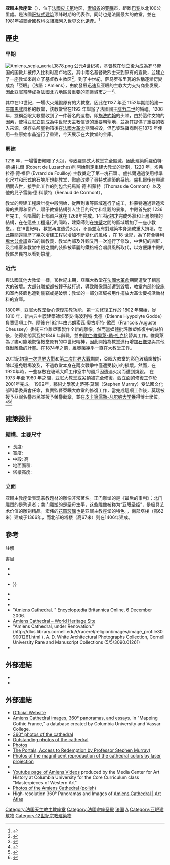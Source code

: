 {{Expand language|1=en|time=2022-01-01T02:35:17+00:00}}
{{Infobox church
| denomination           = [[天主教會|天主教會]]
| name                   = 亞眠主教座堂
| fullname               = Cathedral of Our Lady of Amiens
| native_name            = {{lang-fr|Notre-Dame d'Amiens}}
| image                  = Cathédrale_Notre-Dame_d%27Amiens-3420.jpg
| imagesize              = 350px
| img capt = 亞眠主教座堂
| pushpin map            = France 
| pushpin label position = below
| coordinates            = {{coord|49|53|42|N|2|18|08|E|region:FR|display=inline,title}}
| country                = {{flag|France}}
| location               = [[亞眠|亞眠]]
| website                = {{URL|http://www.cathedrale-amiens.fr/}}
| bull date              = 
| founded date           = <!-- {{start date|YYYY|MM|DD|df=y}} - but see note below -->
| founder                = 
| dedication             = 
| dedicated date         = 
| consecrated date       = 
| relics                 = [[施洗約翰|施洗約翰]]的头颅
| status                 = [[主教座堂|主教座堂]]
| functional status      = 使用中
| architect              = Robert of Luzarches<br /> Thomas and Regnault de Cormont<ref name="mer"/>
| style                  = 高哥德式
| years built            = 1220年 - 1270年
| groundbreaking         = 
| completed date         =
| length                 = {{convert|145|m|abbr=on}}
| width                  = {{convert|70|m|abbr=on}}
| width nave             = {{convert|14.60|m|abbr=on}}<ref name="free">{{cite web |url=http://monumentshistoriques.free.fr/cathedrales/amiens/chronologie.html |title=Chronologie |publisher=Monumentshistoriques.free.fr |date=18 April 1928 |access-date=2013-03-25 |archive-date=2014-08-10 |archive-url=https://web.archive.org/web/20140810150035/http://monumentshistoriques.free.fr/cathedrales/amiens/chronologie.html }}</ref>
| height                 = {{convert|42.30|m|abbr=on}}
| diameter               = <!-- {{convert| }} -->
| other dimensions       = Façade:西北
| floor area             = 7,700 平方公尺
| tower quantity         =
| tower height           =
| spire quantity         = 1
| spire height           = {{convert|112.70|m|abbr=on}}<ref name="free"/>
| materials              = 
| bells                  = 
| bells hung             = 
| bell weight            = <!-- {{long ton|0| }} -->
| diocese                = [[天主教亞眠教區|天主教亞眠教區]]
| province               = [[天主教蘭斯總教區|天主教蘭斯總教區]]
| bishop                 = Bishop Gérard Le Stang<ref>{{cite web|title=Bishop Jean-Luc Marie Maurice Louis Bouilleret|url=http://www.catholic-hierarchy.org/bishop/bboui.html|publisher=Catholic-Hierarchy.com|access-date=29 July 2011|archive-date=2015-09-05|archive-url=https://web.archive.org/web/20150905130237/http://www.catholic-hierarchy.org/bishop/bboui.html}}</ref>
| organistdom            =
| director               = 
| organist               =
| embedded               = 
{{designation list | embed = yes
|designation1            = WHS
|designation1_offname    =亚眠主教座堂
|designation1_date       = 1981年<ref>{{cite web|url=https://whc.unesco.org/en/list/162|title=Kremlin and Red Square, Moscow|publisher=[[UNESCO|UNESCO]] [[World_Heritage_Site|World Heritage Convention]]|access-date=12 July 2011|archive-date=2022-05-02|archive-url=https://web.archive.org/web/20220502002402/https://whc.unesco.org/en/list/162/}}</ref>
|designation1_criteria   = (i) (ii)
|designation1_number     = [https://whc.unesco.org/en/list/162 162]
|designation1_type       = Cultural
|designation1_free1name  = 國家
|designation1_free1value = 法國
|designation1_free2name  = 地區
|designation1_free2value = 欧洲和北美地区
|designation1_free3name  = Session
|designation1_free3value = 5th
|designation2            = Monument Historique
|designation2_offname    = Cathédrale Notre-Dame
|designation2_date       = 1862年
|designation2_number     = PA00116046<ref name="mer">{{harvnb|Mérimée database|1992}}</ref>
|designation2_free1name  = Denomination
|designation2_free1value = {{lang|fr|Église}}
}}
}}
'''亚眠主教座堂'''（{{lang-fr|Cathédrale Notre-Dame d'Amiens}}），位于[[法國|法國]][[皮卡第|皮卡第]]地区，[[索姆省|索姆省]]的[[亚眠|亚眠]]市，距離[[巴黎|巴黎]]以北100公里處。是法國[[哥特式建筑|哥特式建筑]]顶峰时期的代表作。同時也是法国最大的教堂。並在1981年被聯合國教科文組織列入世界文化遺產。<ref name = "unesco">{{cite web |url = http://whc.unesco.org/en/list/162 |title = Amiens Cathedral |website = UNESCO World Heritage Centre |publisher = United Nations Eudcational, Scientific, and Cultural Organizatio |access-date = 2009-03-21 |archive-date = 2017-07-11 |archive-url = https://web.archive.org/web/20170711122318/http://whc.unesco.org/en/list/162 }}</ref>

==歷史==
===早期===
[[File:Amiens_sepia_aerial_1878.png|thumb]]
公元4世纪初，基督教在创立後为成為罗马帝国的国教并被传入比利时高卢地区。其中兩名基督教烈士來到原有的{{link-fr|萨马罗布里瓦|Samarobriva}}宣教，並建立了一座教堂來創立了基督教主教区<ref>{{Cite book| author = François Vasselle et Ernest Will| title = ''L'enceinte du Bas-Empire et l'histoire de la ville d'Amiens''| publisher = Revue du Nord| pages = 467-482| date = 1958| language = fr| url = https://www.persee.fr/doc/rnord_0035-2624_1958_num_40_160_2313| access-date = 2019-11-28| archive-url = https://web.archive.org/web/20180602110811/https://www.persee.fr/doc/rnord_0035-2624_1958_num_40_160_2313| archive-date = 2018-06-02| dead-url = no}}</ref>，到了中世紀，萨马罗布里瓦的名稱逐漸衍變成為「亞眠」（法語：Amiens），由於發展迅速及亚眠的主教{{link-fr|亚眠的若弗鲁瓦|Geoffroy d'Amiens|圣若弗鲁瓦}}大力支持商业发展，因此亞眠當時成為法國北方地區最重要的商業城市之一<ref name="histoire">{{Cite book | author =Ronald Hubscher| title = ''Histoire d'Amiens''| publisher = Éditions Privat |pages=329p|date=1986| language = fr|ISBN=978-2708982321}}</ref>。

其中在10世紀，一場大火燒毀原有的大教堂，因此在1137 年至 1152年期間始建一座[[罗曼式建筑|羅馬式]]風格的教堂，{{Sfn|Plagnieux|2003|p=7}}該教堂曾在1193 年舉辦了法國國王[[腓力二世_(法兰西)|腓力二世]]的婚禮。1206 年，據稱亞眠大教堂收到了一件著名的遺物，即[[施洗約翰|施洗約翰]]的头颅，由於這件文物的因素，使得亞眠立刻成為中世紀天主教信徒的重要朝聖地，並為其提供了重要的收入來源，保存头颅聖物箱後在[[法國大革命|法國大革命]]期間被毀，但巴黎珠寶商則在1876 年使用一些原始水晶進行了重建，今天展示在大教堂的金庫。{{Sfn|Plagnieux|2003|p=7}}

===興建===
1218 年，一場雷击觸發了火災，導致羅馬式大教堂完全毀滅，因此建築師羅伯特·德·盧扎爾 (Robert de Luzarches)則開始制定重建大教堂的計劃，1220 年，埃弗拉德·德·福伊 (Evrard de Fouilloy) 主教奠定了第一塊石頭{{Sfn|Plagnieux|2003|p=9}} 。盧扎爾通過使用標準化尺寸和形式的石塊所規劃教堂，徹底改變了哥特式建築的系統。盧扎爾後在興建期間去世，接手此工作的則包含托馬斯·德·科蒙特（Thomas de Cormont）以及他的兒子雷諾·德·科蒙特（Renaud de Cormont）。{{Sfn|Plagnieux|2003|p=9}}{{Sfn|Plagnieux|2003|p=9}}

教堂的興建工程設計從中殿開始，從西到東等區域進行了施工，科蒙特通過建造宏偉的拱廊和窗戶，賦予教堂結構引人注目的尺寸和壯觀的景象。中殿首先於 1236 年完工，合唱團的上部窗戶就在 1269年完成。14世紀初才完成外牆和上層塔樓的結構，在在這些工程進行的同時，建築師則在[[扶壁|扶壁]]之間的區域增加了一座小教堂。{{Sfn|Lours|2018|p=42}}，在16世紀時，教堂再度遭受火災，不過並沒有對建築本身造成重大損壞。在此期間還經歷了幾次增建工程以增加不斷變化的風格{{sfn|Plagnieux|2003|p=12}}
，在 18 世紀，為了符合[[特利騰大公會議|特利騰大公會議]]宣布的新教義，教堂內部及外觀又再一次進行了修改，中世紀的圓屏，及合唱室和教堂中殿之間的裝飾被華麗的鐵格柵合唱屏風所取代，以方便讓中殿的教區居民可以看到祭壇。


===近代===
與法國其他大教堂一樣，18世紀末期，亞眠大教堂在[[法国大革命|法國大革命]]期間遭受了相當大的破壞。大部分雕塑都被錘子敲打過，導致雕像頭部遭到毀壞，教堂內部的設施和室內裝飾也遭到偷竊或是破壞；教堂的一部分區域被用作擺放大革命慶祝活動材料的倉庫。{{sfn|Plagnieux|2003|p=93}}

1800年，亞眠大教堂從心恢復宗教功能，第一次修復工作於 1802 年開始，從 1810 年，新古典主義建築師埃蒂安·海波利特·戈德（Etienne Hyypolyte Godde）負責這項工作，隨後在1821年由弗朗索瓦·奧古斯特··歌西（Francois Auguste Cheussey）委託三位雕塑家製作全新的雕像。然而當媒體批評雕塑修復中的缺陷後，使得弗朗索瓦於1849 年辭職，並由[[歐仁·維奧萊-勒-杜克|歐仁·維奧萊-勒-杜克]]接替其工作。維奧萊為了盡可能地恢復教堂原有的中世紀精神，因此開始為教堂進行增加[[石像鬼|石像鬼]]與其他怪獸雕像的計畫。在1874年之前，維奧萊幾乎一直在大教堂工作。{{sfn|Plagnieux|2003|p=12}}

20世紀初[[第一次世界大戰|第一次世界大戰]]和[[第二次世界大戰|第二次世界大戰]]期間，亞眠大教堂的彩色玻璃窗被拆除以避免戰場波及，不過教堂本身在兩次戰爭中僅遭受較小的損壞。然而，在1920年時，一些存放在玻璃大師工作室中的窗戶因遭遇火災而遭到燒毀。
在 1973 年至 1980 年之間，亚眠大教堂或尖頂被完全修復，西立面的修復工作於2001年完成。 1992年，藝術史學家史蒂芬·莫瑞（Stephen Murray）受法國文化部科學委員會任命，負責監督亞眠大教堂的修復工作，當完成這項工作後，莫瑞被授予亞眠名譽市民並授予榮譽勳章，並在[[皮卡第儒勒-凡尔纳大学|皮卡第儒勒-凡尔纳大学]]獲得博士學位。<ref>{{Cite web|last=Rivallain|first=Gael|date=2019-12-12|title=Stephen Murray: "Quand on rentre dans la cathédrale d'Amiens, c'est comme si vous vous mettiez à respirer profondément"|url=https://premium.courrier-picard.fr/id55626/article/2019-12-12/stephen-murray-quand-rentre-dans-la-cathedrale-damiens-cest-comme-si-vous-vous|access-date=2020-11-26|website=Courrier picard|language=fr|archive-date=2021-10-29|archive-url=https://web.archive.org/web/20211029133121/https://premium.courrier-picard.fr/id55626/article/2019-12-12/stephen-murray-quand-rentre-dans-la-cathedrale-damiens-cest-comme-si-vous-vous}}</ref><ref>{{Cite web|title=Murray to Give 70th University Lecture|url=http://www.columbia.edu/cu/record/archives/vol21/vol21_iss22/record2122.35.html#:~:text=Stephen%20Murray,%20a%20leading%20authority,00%20P.M.%20in%20Low%20Rotunda.|access-date=2020-11-26|website=www.columbia.edu|archive-date=2022-05-09|archive-url=https://web.archive.org/web/20220509032009/http://www.columbia.edu/cu/record/archives/vol21/vol21_iss22/record2122.35.html#:~:text=Stephen%20Murray,%20a%20leading%20authority,00%20P.M.%20in%20Low%20Rotunda.}}</ref><ref>{{Cite web|title=Stephen Murray receives Honorary Doctorate from the University of Picardy, Jules Verne - Department of Art History and Archaeology - Columbia University|url=http://www.columbia.edu/cu/arthistory/news/archived/murray-honorary-doctorate.html|access-date=2020-11-26|website=www.columbia.edu|archive-date=2022-01-11|archive-url=https://web.archive.org/web/20220111221404/http://www.columbia.edu/cu/arthistory/news/archived/murray-honorary-doctorate.html}}</ref>

==建築設計==
===結構、主要尺寸===
* 長度: {{convert|145|m}}
* 寬度: {{convert|70|m}} 
* 中殿: 高{{convert|42|m}}
* 地面面積: {{convert|7700|m2|sqft}}
* 塔樓高度: {{convert|112|m}}

===立面===

亚眠主教座堂表现宗教题材的雕像非常著名。正门雕塑的是《最后的审判》；北门雕塑的是殉道者；南门雕塑的是圣母生平，这些雕像被称为“亚眠圣经”，是极具艺术价值的雕刻精品。宏伟的[[花窗玻璃|花窗玻璃]]也是亚眠主教座堂的特色。，南部塔楼（高62米）建成于1366年，而北部的塔楼（高67米）则在1406年建成。

==參考==
;註解
{{reflist}}
;書目
* {{cite book|last=Brisac|first=Catherine|title=Le Vitrail|year=1994|publisher=La Martinière|location=Paris|language=fr|isbn=2-73-242117-0}}
* {{cite book|last=Duvanel|first=Maurice|title=La Cathédrale Notre-Dame d'Amiens|publisher=Éditions Poire-Choquet|year=1998|language=fr|isbn=2-9502147-5-4}}
* {{cite book|last=Lours|first=Mathieu|title=Dictionnaire des Cathédrales|language=fr|publisher=Editions Jean-Paul Gisserot|year=2018|isbn=978-27558-0765-3}}}}
* {{cite book|last=Plagnieux|first=Philippe|title=Cathérale Notre Dame d'Amiens|publisher=Éditions du Patrimoine, Centre des Monuments Nationaux|language=fr|year=2003|isbn=978-27577-0404-2}}
* {{cite book|language=fr |first=Jean-Baptiste Maurice de |last=Sachy |title=Histoire des évesques d'Amiens |location=Abbeville |publisher=Veuve de Vérité Libraire |year=1770}}
* {{cite book|last=Watkin |first=David |title=A History of Western Architecture |publisher=Barrie and Jenkins |year=1986 |isbn=0-7126-1279-3 }}
*"[http://www.britannica.com/EBchecked/topic/20615/Amiens-Cathedral Amiens Cathedral.] {{Wayback|url=http://www.britannica.com/EBchecked/topic/20615/Amiens-Cathedral |date=20150503124129 }}" Encyclopædia Britannica Online, 6 December 2006.
*[https://web.archive.org/web/20071023181411/http://www.worldheritagesite.org/sites/amiens.html Amiens Cathedral – World Heritage Site]
*"Amiens Cathedral, under Renovation." (http://dlxs.library.cornell.edu/r/racerel/religion/images/image_profile309001261.html {{Wayback|url=http://dlxs.library.cornell.edu/r/racerel/religion/images/image_profile309001261.html |date=20180928233122 }}), A. D. White Architectural Photographs Collection, Cornell University Rare and Manuscript Collections (5/5/3090.01261)
*{{cite web|title=Monument historique – PA00086250|work=Mérimée database of Monuments Historiques|publisher=Ministère de la Culture|access-date=17 July 2011|location=France|language=fr|year=1992|url=https://www.pop.culture.gouv.fr/notice/merimee/PA00116046|ref={{harvid|Mérimée database|1992}}|archive-date=2022-05-19|archive-url=https://web.archive.org/web/20220519032316/https://www.pop.culture.gouv.fr/notice/merimee/PA00116046}}


==外部連結==
{{refbegin|}}
*{{cite book|last=Dusevel|first=Hyacinthe|title=Notice historique et descriptive sur l'église cathédrale d'Amiens|url=https://books.google.com/books?id=YARZAAAAYAAJ&pg=PA41|edition=second|year=1839|publisher=Caron, Vitet|location=Amiens|access-date=2021-10-28|archive-date=2022-05-19|archive-url=https://web.archive.org/web/20220519032316/https://books.google.com/books?id=YARZAAAAYAAJ&pg=PA41}}
*{{Cite book|last=Murray|first=Stephen|title=Notre Dame, Cathedral of Amiens: The Power of Change in Gothic|year=1996|location=Cambridge|publisher=Cambridge University Press|isbn=978-0-521-49735-0}}

{{refend}}
==外部連結==
{{commons|Cathédrale Notre-Dame d'Amiens}}

*[http://www.cathedrale-amiens.fr/ Official Website] {{Wayback|url=http://www.cathedrale-amiens.fr/ |date=20220519032401 }} {{in lang|fr|en}}
*[http://mappinggothic.org/building/1063 Amiens Cathedral images, 360° panoramas, and essays.] {{Wayback|url=http://mappinggothic.org/building/1063 |date=20200612154657 }} In "Mapping Gothic France," a database created by Columbia University and Vassar College.
*[https://web.archive.org/web/20080430193124/http://www.world-heritage-tour.org/europe/france/amiens/map.html 360° photos of the cathedral]
*[http://www.pbase.com/ericdeparis/cathedrale_de_amiens Outstanding photos of the cathedral] {{Wayback|url=http://www.pbase.com/ericdeparis/cathedrale_de_amiens |date=20220519032427 }}
*[https://web.archive.org/web/20060529065110/http://kunsthistorie.com/galleri/index.php?album=Frankrike%2FAmiens&sortby=name&order=asc Photos]
*[https://web.archive.org/web/20090312065006/http://mcah.columbia.edu/Mcahweb/facade/body.html The Portals, Access to Redemption by Professor Stephen Murray)]
*[http://www.calou.com/amiens Photos of the magnificent reproduction of the cathedral colors by laser projection] {{Wayback|url=http://www.calou.com/amiens |date=20211029232706 }}
*{{Cite web |url=http://www.sommewheredifferent.com/history-of-the-somme/blog.html |title=Background, Structural and Statistical Information for the cathedral. |access-date=29 January 2011 |archive-url=https://web.archive.org/web/20101110151432/http://www.sommewheredifferent.com/history-of-the-somme/blog.html |archive-date=10 November 2010 |url-status=dead}}
*[https://www.youtube.com/view_play_list?p=0403FF33046214B4 Youtube page of Amiens Videos] {{Wayback|url=https://www.youtube.com/view_play_list?p=0403FF33046214B4 |date=20220509032117 }} produced by the Media Center for Art History at Columbia University for the Core Curriculum class "Masterpieces of Western Art"
*[http://sekulada.com/katedra-w-amiens/ Photos of the Amiens Cathedral (polish)] {{Wayback|url=http://sekulada.com/katedra-w-amiens/ |date=20220509032115 }}
*High-resolution 360° Panoramas and Images of [https://mcid.mcah.columbia.edu/art-atlas/medieval-architecture-western-europe/amiens-cath%C3%A9drale-notre-dame Amiens Cathedral | Art Atlas]

{{法国世界遗产}}

{{Authority control}}
[[Category:法国天主教主教座堂|Category:法国天主教主教座堂]]
[[Category:法國宗座圣殿|Category:法國宗座圣殿]]
[[Category:哥特式教堂|法国]]
[[Category:法國世界遺產|A]]
[[Category:亚眠建筑物|Category:亚眠建筑物]]
[[Category:12世紀宗教建築物|Category:12世紀宗教建築物]]